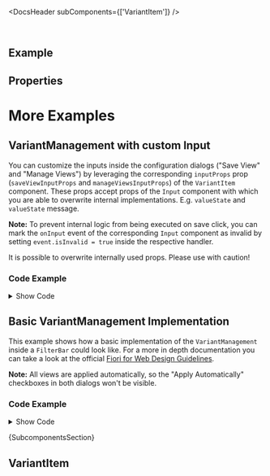 
<Meta of={ComponentStories} />

<DocsHeader subComponents={['VariantItem']} />

<br />

## Example

<Canvas of={ComponentStories.Default} />

## Properties

<ControlsWithNote of={ComponentStories.Default} />

# More Examples

## VariantManagement with custom Input

You can customize the inputs inside the configuration dialogs ("Save View" and "Manage Views") by leveraging the corresponding `inputProps` prop (`saveViewInputProps` and `manageViewsInputProps`) of the `VariantItem` component.
These props accept props of the `Input` component with which you are able to overwrite internal implementations. E.g. `valueState` and `valueState` message.

**Note:** To prevent internal logic from being executed on save click, you can mark the `onInput` event of the corresponding `Input` component as invalid by setting `event.isInvalid = true` inside the respective handler.

<MessageStrip hideCloseButton>It is possible to overwrite internally used props. Please use with caution!</MessageStrip>

<Canvas of={ComponentStories.WithCustomValidation} sourceState="none" />

### Code Example

<details style={{ marginBlockEnd: "2rem" }}>

<summary>Show Code</summary>

```jsx
const VariantManagementWithCustomValidation = ({ selectedByIndex = 1 }) => {
  const [valueStateSaveView, setValueStateSaveView] = useState(undefined);
  const [valueStateManageViews, setValueStateManageViews] = useState(undefined);
  const [values, setValues] = useState({
    1: 'Only alphanumeric chars in Save View input',
    2: 'Max 12 chars'
  });

  const handleSaveViewInput = (e) => {
    // only allow alphanumeric and space characters
    if (!e.target.value.match(/^[a-z0-9\s]+$/i)) {
      // mark variant as invalid (prevent internal logic from being applied)
      e.isInvalid = true;
      setValueStateSaveView(ValueState.Negative);
    } else {
      // mark variant as valid again
      e.isInvalid = false;
      setValueStateSaveView(undefined);
    }
  };
  const handleSaveAs = (e) => {
    setValues((prev) => ({
      ...prev,
      [e.detail['data-id']]: e.detail.children
    }));
  };

  const handleManageViewInput = (e) => {
    // only 12 or fewer characters
    if (e.target.value.length > 12) {
      // mark variant as invalid (prevent internal logic from being applied)
      e.isInvalid = true;
      setValueStateManageViews(ValueState.Negative);
    } else {
      // mark variant as valid again
      e.isInvalid = false;
      setValueStateManageViews(undefined);
    }
  };
  const handleSaveManageViews = (e) => {
    // if is custom manage view variant and is not in error state, set children to new value
    const isCustomManageViewsItem = e.detail.updatedVariants.find((item) => item['data-custom-manage-views']);
    if (!valueStateManageViews && isCustomManageViewsItem) {
      setValues((prev) => ({
        ...prev,
        [isCustomManageViewsItem['data-id']]: isCustomManageViewsItem.children
      }));
    }
  };
  // reset value-state if user closes the dialogs without saving (cancel click or ESC press)
  const handleManageViewsCancel = () => {
    setValueStateManageViews(undefined);
  };
  const handleSaveViewCancel = () => {
    setValueStateSaveView(undefined);
  };
  return (
    <VariantManagement
      onSaveAs={handleSaveAs}
      onSaveManageViews={handleSaveManageViews}
      onManageViewsCancel={handleManageViewsCancel}
      onSaveViewCancel={handleSaveViewCancel}
    >
      <VariantItem
        data-id={1}
        selected={selectedByIndex === 0}
        saveViewInputProps={{
          valueState: valueStateSaveView,
          valueStateMessage: valueStateSaveView ? (
            <div>Only alphanumeric and space characters allowed!</div>
          ) : undefined,
          onInput: handleSaveViewInput,
          'data-testid': 'alphanumeric'
        }}
      >
        {values[1]}
      </VariantItem>
      <VariantItem
        data-custom-manage-views
        data-id={2}
        selected={selectedByIndex === 1}
        manageViewsInputProps={{
          valueState: valueStateManageViews,
          valueStateMessage: valueStateManageViews ? <div>No more than 12 characters allowed!</div> : undefined,
          onInput: handleManageViewInput,
          'data-testid': '12chars'
        }}
      >
        {values[2]}
      </VariantItem>
    </VariantManagement>
  );
};
```

</details>

## Basic VariantManagement Implementation

This example shows how a basic implementation of the `VariantManagement` inside a `FilterBar` could look like. For a more in depth documentation you can take a look at the official [Fiori for Web Design Guidelines](https://experience.sap.com/fiori-design-web/variant-management/).

**Note:** All views are applied automatically, so the "Apply Automatically" checkboxes in both dialogs won't be visible.

<Canvas of={ComponentStories.WithFilterBarImplementation} sourceState="none" />

### Code Example

<details style={{ marginBlockEnd: "2rem" }}>

<summary>Show Code</summary>

```tsx
function FilterBarWithVariantManagement() {
  const [selectedVariant, setSelectedVariant] = useState('Standard');
  const [defaultVariant, setDefaultVariant] = useState('Standard');
  const [customVariants, setCustomVariants] = useState<VariantItemPropTypes[]>([]);
  const [isDirty, setIsDirty] = useState(false);
  const [checkIfDiry, setCheckIfDirty] = useState(false);

  // this should be persisted (e.g. by the local storage of the browser or on the server)
  const initialVariantValues = useRef({
    Standard: {
      selectedCountry: 'Indonesia',
      date: '',
      selectedCodes: {}
    }
  });

  const filterReducer = (state, action) => {
    const { payload, type } = action;
    setCheckIfDirty(true);
    switch (type) {
      case 'selectedCountry':
        return { ...state, selectedCountry: payload };
      case 'date':
        return { ...state, date: payload };
      case 'selectedCodes':
        return { ...state, selectedCodes: payload };
      case 'changeVariant':
        return payload;
      default:
        console.warn('Unknown action type!');
        return state;
    }
  };

  const [filters, dispatchFiltersChange] = useReducer(filterReducer, initialVariantValues.current.Standard);
  const { selectedCountry, date, selectedCodes } = filters;

  const handleSelectChange = (e) => {
    const { selectedOption } = e.detail;
    dispatchFiltersChange({ type: 'selectedCountry', payload: selectedOption.textContent });
  };
  const handleDateChange = (e) => {
    dispatchFiltersChange({ type: 'date', payload: e.detail.value });
  };
  const handleSelectedCodesChange = (e) => {
    dispatchFiltersChange({
      type: 'selectedCodes',
      payload: e.detail.items.reduce((acc, cur) => {
        acc[cur.dataset.code] = true;
        return acc;
      }, {})
    });
  };

  const handleSaveAs = (e) => {
    const {
      variantItem: _omit,
      selected: _omit2,
      readOnly: _omit3,
      labelReadOnly: _omit4,
      ...variantItemProps
    } = e.detail;
    if (variantItemProps.isDefault) {
      setDefaultVariant(variantItemProps.children);
    }
    setCustomVariants((prev) => [...prev, { ...variantItemProps, author: 'Current User' }]);
    initialVariantValues.current[variantItemProps.children] = filters;
    setSelectedVariant(variantItemProps.children);
    setIsDirty(false);
  };

  const handleSave = (e) => {
    const { variantItem: _omit, selected: _omit2, ...variantItemProps } = e.detail;
    initialVariantValues.current[variantItemProps.children] = filters;
    setIsDirty(false);
  };

  const handleSaveManageViews = (e) => {
    const { deletedVariants, updatedVariants } = e.detail;
    deletedVariants.forEach((variant) => {
      delete initialVariantValues.current[variant.children];
      setCustomVariants((prev) => prev.filter((item) => item.children !== variant.children));
    });
    updatedVariants.forEach((variant) => {
      const { variantItem: _omit, selected: _omit2, ...variantItemProps } = variant;
      initialVariantValues.current[variant.children] = variantItemProps;
      if (variant.isDefault) {
        setDefaultVariant(variant.children);
      }
      if (variant.selected) {
        setSelectedVariant(variant.children);
      }
      setCustomVariants((prev) => {
        return prev.map((item) => {
          if (item.children === variant.prevVariant.children) {
            return variantItemProps;
          }
          return item;
        });
      });
    });
  };

  const handleSelect = (e) => {
    const privateSelectedVariant = e.detail.selectedVariant.children;
    dispatchFiltersChange({
      type: 'changeVariant',
      payload: initialVariantValues.current[privateSelectedVariant]
    });
    setSelectedVariant(privateSelectedVariant);
  };

  useEffect(() => {
    if (checkIfDiry) {
      const hasChanged = Object.entries(initialVariantValues.current[selectedVariant]).some(([key, val]) => {
        if (key === 'selectedCodes') {
          const selectedCodesLength = Object.keys(filters.selectedCodes).length;
          if (selectedCodesLength > 0 && Object.keys(val).length !== selectedCodesLength) {
            return true;
          }
          return Object.entries(filters.selectedCodes).some(([code, bool]) => {
            return val[code] !== bool;
          });
        }
        return filters[key] !== val;
      });
      setCheckIfDirty(false);
      setIsDirty(hasChanged);
    }
  }, [checkIfDiry, selectedVariant]);

  return (
    <>
      <FilterBar
        header={
          <VariantManagement
            hideApplyAutomatically
            dirtyState={isDirty}
            onSaveAs={handleSaveAs}
            onSave={handleSave}
            onSelect={handleSelect}
            onSaveManageViews={handleSaveManageViews}
          >
            <VariantItem
              selected={selectedVariant === 'Standard'}
              global
              isDefault={defaultVariant === 'Standard'}
              author="SAP"
              readOnly
              labelReadOnly
            >
              Standard
            </VariantItem>
            {customVariants.map((variantItemProps) => {
              return (
                <VariantItem
                  key={variantItemProps.children}
                  {...variantItemProps}
                  selected={selectedVariant === variantItemProps.children}
                  isDefault={defaultVariant === variantItemProps.children}
                >
                  {variantItemProps.children}
                </VariantItem>
              );
            })}
          </VariantManagement>
        }
      >
        <FilterGroupItem label="Countries">
          <Select onChange={handleSelectChange}>
            <Option selected={selectedCountry === 'Indonesia'}>Indonesia</Option>
            <Option selected={selectedCountry === 'Costa Rica'}>Costa Rica</Option>
            <Option selected={selectedCountry === 'Slovakia'}>Slovakia</Option>
            <Option selected={selectedCountry === 'Iceland'}>Iceland</Option>
            <Option selected={selectedCountry === 'Malta'}>Malta</Option>
            <Option selected={selectedCountry === 'Guyana'}>Guyana</Option>
            <Option selected={selectedCountry === 'Spain'}>Spain</Option>
            <Option selected={selectedCountry === 'Austria'}>Austria</Option>
          </Select>
        </FilterGroupItem>
        <FilterGroupItem label="Date">
          <DatePicker value={date} onChange={handleDateChange} />
        </FilterGroupItem>
        <FilterGroupItem label="Company Code">
          <MultiComboBox onSelectionChange={handleSelectedCodesChange}>
            <MultiComboBoxItem text="001" selected={selectedCodes['001']} data-code="001" />
            <MultiComboBoxItem text="002" selected={selectedCodes['002']} data-code="002" />
            <MultiComboBoxItem text="003" selected={selectedCodes['003']} data-code="003" />
            <MultiComboBoxItem text="004" selected={selectedCodes['004']} data-code="004" />
            <MultiComboBoxItem text="005" selected={selectedCodes['005']} data-code="005" />
          </MultiComboBox>
        </FilterGroupItem>
      </FilterBar>
      <Form
        style={{ marginBlockStart: '2rem' }}
        columnsS={1}
        columnsM={1}
        columnsL={1}
        columnsXL={1}
        labelSpanM={2}
        labelSpanL={2}
        labelSpanXL={2}
      >
        <FormItem label="Current View">
          <Text>{selectedVariant}</Text>
        </FormItem>
        <FormGroup titleText="Filters">
          <FormItem label="Selected Country">
            <Text>{selectedCountry}</Text>
          </FormItem>
          <FormItem label="Selected Date">
            <Text>{date}</Text>
          </FormItem>
          <FormItem label="Selected Company Codes">
            <Text>{Object.keys(selectedCodes).join(', ')}</Text>
          </FormItem>
        </FormGroup>
      </Form>
    </>
  );
}
```

</details>

<Markdown>{SubcomponentsSection}</Markdown>

## VariantItem

<Description of={VariantItem} />

<ArgTypes of={VariantItem} />

<Footer />
